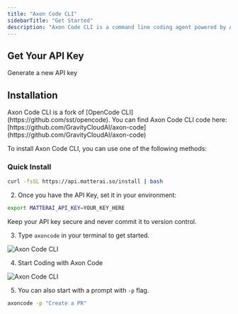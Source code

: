 ```yaml
---
title: "Axon Code CLI"
sidebarTitle: "Get Started"
description: "Axon Code CLI is a command line coding agent powered by Axon Code model"
---
```


## Get Your API Key

<CardGroup cols={2}>
  <Card title="Get API Key" icon="key" href="/axon-ai/api-keys">
    Generate a new API key
  </Card>
</CardGroup>

## Installation

<Note>
  Axon Code CLI is a fork of [OpenCode CLI](https://github.com/sst/opencode).
  You can find Axon Code CLI code here:
  [https://github.com/GravityCloudAI/axon-code](https://github.com/GravityCloudAI/axon-code)
</Note>

To install Axon Code CLI, you can use one of the following methods:

### Quick Install

```bash
curl -fsSL https://api.matterai.so/install | bash
```

2. Once you have the API Key, set it in your environment:

```bash
export MATTERAI_API_KEY=YOUR_KEY_HERE
```

<Note>Keep your API key secure and never commit it to version control.</Note>

3. Type `axoncode` in your terminal to get started.

<Frame>
  <img src="/images/cli/axon-code-cli-1.png" alt="Axon Code CLI" />
</Frame>

4. Start Coding with Axon Code

<Frame>
  <img src="/images/cli/axon-code-cli-2.png" alt="Axon Code CLI" />
</Frame>

5. You can also start with a prompt with `-p` flag.

```bash
axoncode -p "Create a PR"
```
